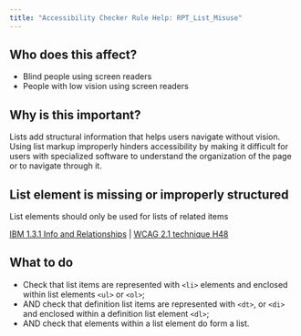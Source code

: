 ```yaml
---
title: "Accessibility Checker Rule Help: RPT_List_Misuse"
---
```


<div className="toolHelp">
<Row>
<Column colLg={5} colMd={3} colSm={4} className="toolLeft">

## Who does this affect?

* Blind people using screen readers
* People with low vision using screen readers

## Why is this important?

Lists add structural information that helps users navigate without vision. Using list markup improperly hinders accessibility by making it difficult for users with specialized software to understand the organization of the page or to navigate through it.

</Column>
<Column colLg={11} colMd={5} colSm={4} className="toolMain">

<div id="locLevel"></div>

## List element is missing or improperly structured
List elements should only be used for lists of related items


[IBM 1.3.1 Info and Relationships](https://www.ibm.com/able/guidelines/ci162/info_and_relationships.html) | [WCAG 2.1 technique H48](https://www.w3.org/WAI/WCAG21/Techniques/html/H48)

<div id="locSnippet"></div>

## What to do

 * Check that list items are represented with `<li>` elements and enclosed within list elements `<ul>` or `<ol>`;
 * AND check that definition list items are represented with `<dt>`, or `<di>` and enclosed within a definition list element `<dl>`;
 * AND check that elements within a list element do form a list.

</Column>
</Row>
</div>

